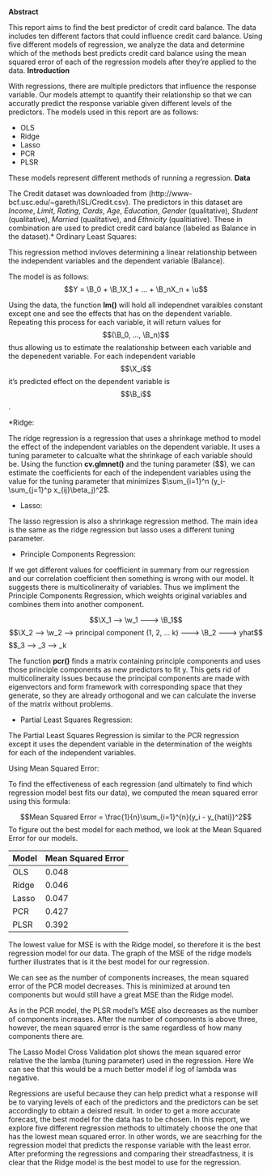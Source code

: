 **Abstract**

This report aims to find the best predictor of credit card balance. The data includes ten different factors that could influence credit card balance. Using five different models of regression, we analyze the data and determine which of the methods best predicts credit card balance using the mean squared error of each of the regression models after they're applied to the data. **Introduction**

With regressions, there are multiple predictors that influence the response variable. Our models attempt to quantify their relationship so that we can accuratly predict the response variable given different levels of the predictors. The models used in this report are as follows:

* OLS
* Ridge 
* Lasso
* PCR
* PLSR

These models represent different methods of running a regression. **Data**

The Credit dataset was downloaded from (http://www-bcf.usc.edu/~gareth/ISL/Credit.csv). The predictors in this dataset are *Income*, *Limit*, *Rating*, *Cards*, *Age*, *Education*, *Gender* (qualitative), *Student* (qualitative), *Married* (qualitative), and *Ethnicity* (qualitiative). These in combination are used to predict credit card balance (labeled as Balance in the dataset).* Ordinary Least Squares:

This regression method invloves determining a linear relationship between the independent variables and the dependent variable (Balance).

The model is as follows:
$$Y = \B_0 + \B_1X_1 + ... + \B_nX_n + \u$$

Using the data, the function **lm()** will hold all independnet varaibles constant except one and see the effects that has on the dependent variable. Repeating this process for each variable, it will return values for $$(\B_0, ..., \B_n)$$ thus allowing us to estimate the realationship between each variable and the depenedent variable. For each independent variable $$\X_i$$ it's predicted effect on the dependent variable is $$\B_i$$.

*Ridge:

The ridge regression is a regression that uses a shrinkage method to model the effect of the independent variables on the dependent variable. It uses a tuning parameter to calcualte what the shrinkage of each variable should be. Using the function **cv.glmnet()** and the tuning parameter ($\lambda\$), we can estimate the coefficients for each of the independent variables using the value for the tuning parameter that minimizes $\sum_{i=1}^n (y_i-\sum_{j=1}^p x_{ij}\beta_j)^2$.

* Lasso:

The lasso regression is also a shrinkage regression method. The main idea is the same as the ridge regression but lasso uses a different tuning parameter. 


* Principle Components Regression:

If we get different values for coefficient in summary from our regression and our correlation coefficient then something is wrong with our model. It suggests there is multicolineraity of variables. Thus we impliment the Principle Components Regression, which weights original variables and combines them into another component.

$$\X_1 --> \w_1                                     ---> \B_1$$
$$\X_2 --> \w_2 --> principal component (1, 2, ... k) ---> \B_2 ---> yhat$$
$$\X_3 --> \w_3                                     ---> \B_k

The function **pcr()** finds a matrix containing principle components and uses those principle components as new predictors to fit y. This gets rid of multicolineraity issues because the principal components are made with eigenvectors and form framework with corresponding space that they generate, so they are already orthogonal and we can calculate the inverse of the matrix without problems.


* Partial Least Squares Regression:

The Partial Least Squares Regression is similar to the PCR regression except it uses the dependent variable in the determination of the weights for each of the independent variables. 

Using Mean Squared Error:

To find the effectiveness of each regression (and ultimately to find which regression model best fits our data), we computed the mean squared error using this formula:

$$Mean Squared Error = \frac{1}{n}\sum_{i=1}^{n}(y_i - y_{hati})^2$$
To figure out the best model for each method, we look at the Mean Squared Error for our models. 

Model | Mean Squared Error
----------|-----------------
OLS | 0.048
Ridge | 0.046
Lasso | 0.047
PCR | 0.427
PLSR | 0.392

The lowest value for MSE is with the Ridge model, so therefore it is the best regression model for our data. The graph of the MSE of the ridge models further illustrates that is it the best model for our regression.


\centerline{\includegraphics[height=2in]{../../../images/Ridge.png}}

\centerline{\includegraphics[height=2in]{../../../images/pcr.png}}

We can see as the number of components increases, the mean squared error of the PCR model decreases. This is minimized at around ten components but would still have a great MSE than the Ridge model.

\centerline{\includegraphics[height=2in]{../../../images/plsr.png}}

As in the PCR model, the PLSR model's MSE also decreases as the number of components increases. After the number of components is above three, however, the mean squared error is the same regardless of how many components there are. 

\centerline{\includegraphics[height=2in]{../../../images/Lasso.png}}

The Lasso Model Cross Validation plot shows the mean squared error relative the the lamba (tuning parameter) used in the regression. Here We can see that this would be a much better model if log of lambda was negative. 

Regressions are useful because they can help predict what a response will be to varying levels of each of the predictors and the predictors can be set accordingly to obtain a deisred result. In order to get a more accurate forecast, the best model for the data has to be chosen. In this report, we explore five different regression methods to ultimately choose the one that has the lowest mean squared error. In other words, we are seacrhing for the regression model that predicts the response variable with the least error. After preforming the regressions and comparing their streadfastness, it is clear that the Ridge model is the best model to use for the regression.